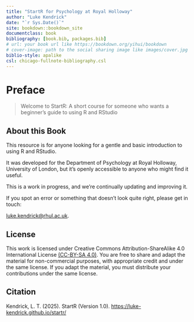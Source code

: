 ```yaml
---
title: "StartR for Psychology at Royal Holloway"
author: "Luke Kendrick"
date: "`r Sys.Date()`"
site: bookdown::bookdown_site
documentclass: book
bibliography: [book.bib, packages.bib]
# url: your book url like https://bookdown.org/yihui/bookdown
# cover-image: path to the social sharing image like images/cover.jpg
biblio-style: apalike
csl: chicago-fullnote-bibliography.csl
---
```


# Preface {.unnumbered}

> Welcome to StartR: A short course for someone who wants a beginner's guide to using R and RStudio

## About this Book

This resource is for anyone looking for a gentle and basic introduction to using R and RStudio.

It was developed for the Department of Psychology at Royal Holloway, University of London, but it’s openly accessible to anyone who might find it useful.

This is a work in progress, and we’re continually updating and improving it.

If you spot an error or something that doesn’t look quite right, please get in touch:

[luke.kendrick\@rhul.ac.uk](mailto:luke.kendrick@rhul.ac.uk){.email}.

## **License**

This work is licensed under Creative Commons Attribution-ShareAlike 4.0 International License [(CC-BY-SA 4.0)](https://creativecommons.org/licenses/by-sa/4.0/). You are free to share and adapt the material for non-commercial purposes, with appropriate credit and under the same license. If you adapt the material, you must distribute your contributions under the same license.

## **Citation**

Kendrick, L. T. (2025). StartR (Version 1.0). <https://luke-kendrick.github.io/startr/>
